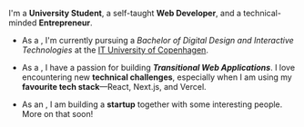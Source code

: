 I'm a **University Student**, a self-taught **Web Developer**, and a technical-minded **Entrepreneur**.

- As a <Student />, I'm currently pursuing a _Bachelor of Digital Design and Interactive Technologies_ at the [IT University of Copenhagen](https://en.itu.dk).

- As a <Developer />, I have a passion for building **_Transitional Web Applications_**. I love encountering new **technical challenges**, especially when I am using my **favourite tech stack**—React, Next.js, and Vercel.

- As an <Entrepreneur />, I am building a **startup** together with some interesting people. More on that soon!
